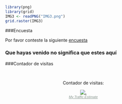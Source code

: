 



```r
library(png)
library(grid)
IMG3 <- readPNG("IMG3.png")
grid.raster(IMG3)
```

###Encuesta 

Por favor conteste la siguiente [encuesta](https://docs.google.com/forms/d/e/1FAIpQLSe-lyIiDmro19r9E5ubNdNJNc9J4k_XLTJOaY8dAjCo1P6khg/viewform?vc=0&c=0&w=1)



<!-- Favicons
    ================================================== -->
<link rel="shortcut icon" href="img/icon1.png" type="image/x-icon">
<link rel="apple-touch-icon" href="img/icon1.png">
<link rel="apple-touch-icon" sizes="72x72" href="img/icon1.png">
<link rel="apple-touch-icon" sizes="114x114" href="img/icon1.png">

<!-- .............Hoja de estilos bootstrap CSS(Pendiente de mirar estilos en foundation Esteban )........................-->
<link rel="stylesheet" type="text/css"  href="css/bootstrap.css">
<link rel="stylesheet" type="text/css" href="fonts/font-awesome/css/font-awesome.css">

	
	
<!-- ..................................Stylesheet...........................................-->
<link rel="stylesheet" type="text/css"  href="css/style.css">
<link rel="stylesheet" type="text/css" href="css/nivo-lightbox/nivo-lightbox.css">
<link rel="stylesheet" type="text/css" href="css/nivo-lightbox/default.css">
<link  rel="stylesheet" href="css/font.css" type = "text/css">
	
	
<link href="https://fonts.googleapis.com/css?family=Raleway:300,400,500,600,700" rel="stylesheet">
<link href="https://fonts.googleapis.com/css?family=Open+Sans:300,400,600,700" rel="stylesheet">
<link href="https://fonts.googleapis.com/css?family=Dancing+Script:400,700" rel="stylesheet">







### Que hayas venido no significa que estes aquí

###Contador de visitas

<br/>
<center> 
Contador de visitas:


<!-- hitwebcounter Code START -->
<a href="http://www.hitwebcounter.com" target="_blank">
<img src="http://hitwebcounter.com/counter/counter.php?page=7030015&style=0005&nbdigits=5&type=ip&initCount=0" title="." Alt="."   border="0" >
</a>                                        <br/>
                                        <!-- hitwebcounter.com --><a href="http://www.hitwebcounter.com" title="My Traffic Estimate" 
                                        target="_blank" style="font-family: Geneva, Arial, Helvetica; 
                                        font-size: 11px; color: #85948C; text-decoration: underline ;"><em>My Traffic Estimate                                        </em>
                                        </a>   
                            